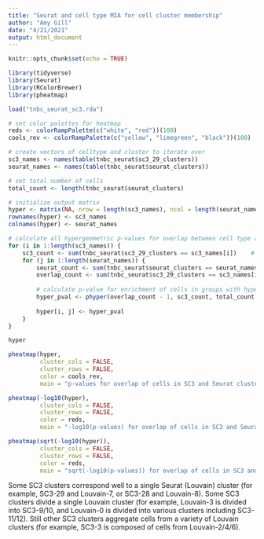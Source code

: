 ```yaml
---
title: "Seurat and cell type MIA for cell cluster membership"
author: "Amy Gill"
date: "4/21/2021"
output: html_document
---
```


```r
knitr::opts_chunk$set(echo = TRUE)
```

```r
library(tidyverse)
library(Seurat)
library(RColorBrewer)
library(pheatmap)

load("tnbc_seurat_sc3.rda")

# set color palettes for heatmap
reds <- colorRampPalette(c("white", "red"))(100)
cools_rev <- colorRampPalette(c("yellow", "limegreen", "black"))(100)
```

```r
# create vectors of celltype and cluster to iterate over
sc3_names <- names(table(tnbc_seurat$sc3_29_clusters))
seurat_names <- names(table(tnbc_seurat$seurat_clusters)) 

# set total number of cells
total_count <- length(tnbc_seurat$seurat_clusters)
```

```r
# initialize output matrix
hyper <- matrix(NA, nrow = length(sc3_names), ncol = length(seurat_names))
rownames(hyper) <- sc3_names
colnames(hyper) <- seurat_names
```


```r
# calculate all hypergeometric p-values for overlap between cell type and Seurat cluster
for (i in 1:length(sc3_names)) {
	sc3_count <- sum(tnbc_seurat$sc3_29_clusters == sc3_names[i])    # number of cells for given cell type
	for (j in 1:length(seurat_names)) {
		seurat_count <- sum(tnbc_seurat$seurat_clusters == seurat_names[j])    # number of cells in given cluster
		overlap_count <- sum(tnbc_seurat$sc3_29_clusters == sc3_names[i] & tnbc_seurat$seurat_clusters == seurat_names[j])    # number of cells of type in cluster
		
		# calculate p-value for enrichment of cells in groups with hypergeometric test
		hyper_pval <- phyper(overlap_count - 1, sc3_count, total_count - sc3_count, seurat_count, lower.tail = FALSE)
		
		hyper[i, j] <- hyper_pval
	}
}
```

```r
hyper
```

```r
pheatmap(hyper,
		 cluster_cols = FALSE,
		 cluster_rows = FALSE,
		 color = cools_rev,
		 main = "p-values for overlap of cells in SC3 and Seurat clusters")
```

```r
pheatmap(-log10(hyper),
		 cluster_cols = FALSE,
		 cluster_rows = FALSE,
		 color = reds,
		 main = "-log10(p-values) for overlap of cells in SC3 and Seurat clusters")
```

```r
pheatmap(sqrt(-log10(hyper)),
		 cluster_cols = FALSE,
		 cluster_rows = FALSE,
		 color = reds,
		 main = "sqrt(-log10(p-values)) for overlap of cells in SC3 and Seurat clusters")
```
Some SC3 clusters correspond well to a single Seurat (Louvain) cluster (for example, SC3-29 and Louvain-7, or SC3-28 and Louvain-8). Some SC3 clusters divide a single Louvain cluster (for example, Louvain-3 is divided into SC3-9/10, and Louvain-0 is divided into various clusters including SC3-11/12). Still other SC3 clusters aggregate cells from a variety of Louvain clusters (for example, SC3-3 is composed of cells from Louvain-2/4/6).
